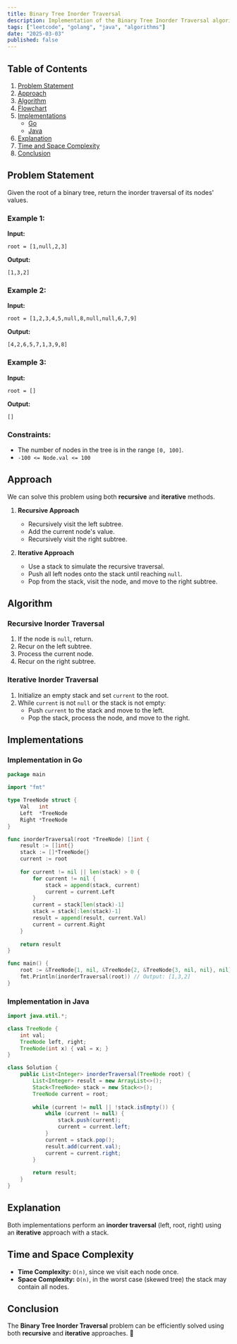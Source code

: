 ```yaml
---
title: Binary Tree Inorder Traversal
description: Implementation of the Binary Tree Inorder Traversal algorithm with Go and Java.
tags: ["leetcode", "golang", "java", "algorithms"]
date: "2025-03-03"
published: false
---
```


## Table of Contents

1. [Problem Statement](#problem-statement)
2. [Approach](#approach)
3. [Algorithm](#algorithm)
4. [Flowchart](#flowchart)
5. [Implementations](#implementations)
   - [Go](#implementation-in-go)
   - [Java](#implementation-in-java)
6. [Explanation](#explanation)
7. [Time and Space Complexity](#time-and-space-complexity)
8. [Conclusion](#conclusion)

## Problem Statement

Given the root of a binary tree, return the inorder traversal of its nodes' values.

### Example 1:

**Input:**
```
root = [1,null,2,3]
```
**Output:**
```
[1,3,2]
```

### Example 2:

**Input:**
```
root = [1,2,3,4,5,null,8,null,null,6,7,9]
```
**Output:**
```
[4,2,6,5,7,1,3,9,8]
```

### Example 3:

**Input:**
```
root = []
```
**Output:**
```
[]
```

### Constraints:

- The number of nodes in the tree is in the range `[0, 100]`.
- `-100 <= Node.val <= 100`

## Approach

We can solve this problem using both **recursive** and **iterative** methods.

1. **Recursive Approach**
   - Recursively visit the left subtree.
   - Add the current node's value.
   - Recursively visit the right subtree.

2. **Iterative Approach**
   - Use a stack to simulate the recursive traversal.
   - Push all left nodes onto the stack until reaching `null`.
   - Pop from the stack, visit the node, and move to the right subtree.

## Algorithm

### Recursive Inorder Traversal

1. If the node is `null`, return.
2. Recur on the left subtree.
3. Process the current node.
4. Recur on the right subtree.

### Iterative Inorder Traversal

1. Initialize an empty stack and set `current` to the root.
2. While `current` is not `null` or the stack is not empty:
   - Push `current` to the stack and move to the left.
   - Pop the stack, process the node, and move to the right.

## Implementations

### Implementation in Go

```go
package main

import "fmt"

type TreeNode struct {
    Val   int
    Left  *TreeNode
    Right *TreeNode
}

func inorderTraversal(root *TreeNode) []int {
    result := []int{}
    stack := []*TreeNode{}
    current := root
    
    for current != nil || len(stack) > 0 {
        for current != nil {
            stack = append(stack, current)
            current = current.Left
        }
        current = stack[len(stack)-1]
        stack = stack[:len(stack)-1]
        result = append(result, current.Val)
        current = current.Right
    }
    
    return result
}

func main() {
    root := &TreeNode{1, nil, &TreeNode{2, &TreeNode{3, nil, nil}, nil}}
    fmt.Println(inorderTraversal(root)) // Output: [1,3,2]
}
```

### Implementation in Java

```java
import java.util.*;

class TreeNode {
    int val;
    TreeNode left, right;
    TreeNode(int x) { val = x; }
}

class Solution {
    public List<Integer> inorderTraversal(TreeNode root) {
        List<Integer> result = new ArrayList<>();
        Stack<TreeNode> stack = new Stack<>();
        TreeNode current = root;
        
        while (current != null || !stack.isEmpty()) {
            while (current != null) {
                stack.push(current);
                current = current.left;
            }
            current = stack.pop();
            result.add(current.val);
            current = current.right;
        }
        
        return result;
    }
}
```

## Explanation

Both implementations perform an **inorder traversal** (left, root, right) using an **iterative** approach with a stack.

## Time and Space Complexity

- **Time Complexity:** `O(n)`, since we visit each node once.
- **Space Complexity:** `O(n)`, in the worst case (skewed tree) the stack may contain all nodes.

## Conclusion

The **Binary Tree Inorder Traversal** problem can be efficiently solved using both **recursive** and **iterative** approaches. 🚀

